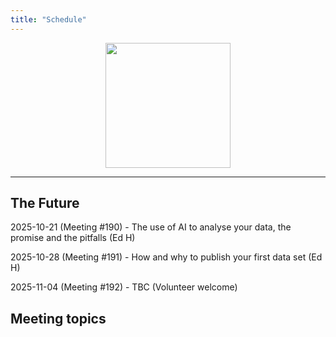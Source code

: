 ```yaml
---
title: "Schedule"
---
```


<center>

![](img/pop-fisher-500x500.png){width="200"}

</center>

------------------------------------------------------------------------

## The Future

2025-10-21 (Meeting #190) - The use of AI to analyse your data, the promise and the pitfalls (Ed H)

2025-10-28 (Meeting #191) - How and why to publish your first data set (Ed H)

2025-11-04 (Meeting #192) - TBC (Volunteer welcome)

## Meeting topics


